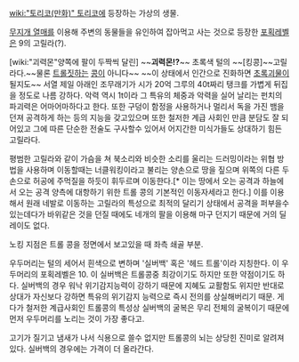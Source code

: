 [[wiki:"토리코(만화)" 토리코]]에 등장하는 가상의 생물.

[[무지개 열매]]를 이용해 주변의 동물들을 유인하여 잡아먹고 사는 것으로 등장한 [[포획레벨]]은 9의 고릴라(?).

[wiki:"괴력몬"양쪽에 팔이 두짝씩 달린] ~~'''괴력몬!?'''~~ 초록색 털의 ~~[킹콩]~~고릴라다.~~물론 [[트롤]]짓하는 [[홍진호|콩]]이 아니다~~ ~~이 상태에서 인간으로 진화하면 [[헐크|초록괴물]]이 될지도~~
서열 제일 아래인 조무래기가 시가 20억 그루의 40t짜리 탱크를 가볍게 뒤집을 정도로 나름 강하다. 악력 역시 1t이라 그 특유의 체중과 악력을 실어 날리는 펀치의 파괴력은 어마어마하다고 한다.
또한 구덩이 함정을 사용하거나 멀리서 독을 가진 뱀을 던져 공격하게 하는 등의 지능을 갖고있으며 또한 철저한 계급 사회인 만큼 분담도 잘 되어있고 그에 따른 단순한 전술도 구사할수 있어서 어지간한 미식가들도 상대하기 힘든 고릴라다.

평범한 고릴라와 같이 가슴을 쳐 북소리와 비슷한 소리를 울리는 드러밍이라는 위협 방법을 사용하며 이동할때는 너클워킹이라고 불리는 양손으로 땅을 짚으며 위쪽의 다른 두손으로 허공에 주먹질을 하듯이 휘두르며 이동한다.[* 이는 땅에서 오는 공격과 하늘에서 오는 공격 양측에 대항하기 위한 트롤 콩의 기본적인 이동자세라고 한다.] 이를 이용해서 원래 네발로 이동하는 고릴라의 특성으로 최적의 달리기 상태에서 공격을 퍼부을수 있는데다가 바위같은 것을 던질 때에도 네개의 팔을 이용해 마구 던지기 때문에 거의 딜레이도 없다.

노킹 지점은 트롤 콩을 정면에서 보고있을 때 좌측 쇄골 부분. 

우두머리는 털의 세어서 흰색으로 변하며 '실버백' 혹은 '헤드 트롤'이라 지칭한다. 이 우두머리의 포획레벨은 10. 이 실버백은 트롤콩중 최강이기도 하지만 또한 약점이기도 하다. 실버백의 경우 워낙 위기감지능력이 강하기 때문에 지혜도 교활함도 위지만 반대로 상대가 자신보다 강하면 특유의 위기감지 능력으로 즉시 전의를 상실해버리기 때문. 게다가 철저한 계급사회인 트롤콩의 특성상 실버백의 굴복은 무리 전체의 굴복이기 때문에 먼저 우두머리를 노리는 것이 가장 좋다고.

고기가 질기고 냄새가 나서 식용으로 쓸수 없지만 트롤콩의 뇌는 상당힌 진미로 알려져 있다. 실버백의 경우에는 가격이 더 올라간다.
